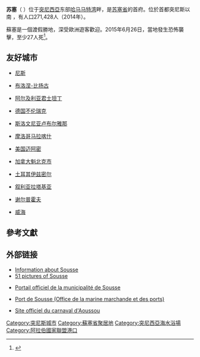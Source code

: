 {{Infobox settlement
|official_name = 苏塞
|other_name =
|native_name = سوسة
|nickname = 
|settlement_type =
|motto =
|image_skyline = Sousse Ribat Aussicht.JPG
|imagesize = 
|image_caption = 
|image_flag = Flag commune Sousse.svg
|flag_size =
|image_seal = Logo commune Sousse.svg
|seal_size = 
|image_shield = 
|shield_size =
|image_blank_emblem =
|blank_emblem_type =
|blank_emblem_size =
|image_map = 
|mapsize = 
|map_caption = 
|image_map1 = 
|mapsize1 = 
|map_caption1 = 
|image_dot_map =
|pushpin_map = Tunisia
|pushpin_label_position =bottom
|pushpin_map_caption =蘇塞在突尼西亞的位置
|subdivision_type = 国家
|subdivision_name = [[Image:Flag_of_Tunisia.svg|25px]] [[突尼斯|突尼斯]]
|subdivision_type1 = [[突尼西亞省份|省]]
|subdivision_name1 = [[蘇塞省|蘇塞省]]
|government_footnotes =
|government_type =
|leader_title =
|leader_name =
|leader_title1 = 
|leader_name1 =
|established_title = 
|established_date = 
|area_magnitude = 
|area_footnotes =
|area_total_km2 = 
|area_land_km2 = 
|area_water_km2 =
|area_total_sq_mi =
|area_land_sq_mi =
|area_water_sq_mi =
|area_water_percent =
|area_urban_km2 =
|area_urban_sq_mi =
|area_metro_km2 =
|area_metro_sq_mi =
|area_blank1_title =
|area_blank1_km2 =
|area_blank1_sq_mi =
|population_as_of =2013
|population_footnotes =
|population_note =
|population_total = 271,428
|population_density_km2 =
|population_density_sq_mi =
|population_metro =
|population_density_metro_km2 =
|population_density_metro_sq_mi =
|population_urban =
|population_density_urban_km2 =
|population_density_urban_sq_mi =
|population_blank1_title =Ethnicities
|population_blank1 =
|population_blank2_title =Religions
|population_blank2 =
|population_density_blank1_km2 = 
|population_density_blank1_sq_mi =
|timezone = [[Central_European_Time|CET]]
|utc_offset = +1
|timezone_DST = [[Central_European_Time|CET]]
|utc_offset_DST = +1
|elevation_footnotes = 
|elevation_m = 
|elevation_ft =
|postal_code_type = 
|postal_code =
|area_code =
|blank_name =
|blank_info =
|website = 
|footnotes = 
}} 

'''苏塞'''（{{lang-ar|سوسة}} {{audio|help=no|Soussa.wav|''Sūsa''}}）位于[[突尼西亞|突尼西亞]]东部[[哈马马特湾|哈马马特湾]]畔，是[[苏塞省|苏塞省]]的首府。位於首都突尼斯以南
{{convert|140|km|0|abbr=off}}，有人口271,428人（2014年）。

蘇塞是一個渡假勝地，深受歐洲遊客歡迎。2015年6月26日，當地發生恐怖襲擊，至少27人死<ref>{{cite news |url=https://hk.news.yahoo.com/%E7%AA%81%E5%B0%BC%E6%96%AF%E6%B2%BF%E6%B5%B7%E5%BA%A6%E5%81%87%E5%9F%8E%E5%B8%82%E8%98%87%E5%A1%9E%E6%9C%89%E6%A7%8D%E6%89%8B%E5%90%91%E6%B2%99%E7%81%98%E9%96%8B%E6%A7%8D%E8%87%B427%E4%BA%BA%E6%AD%BB%E4%BA%A1-123600682.html |title=突尼斯沿海度假城市蘇塞有槍手向沙灘開槍致27人死亡 |publisher=[[商業電台|商業電台]] |date=2015-06-26 |accessdate=2015-06-26 |language=zh-hant }}</ref>。

==友好城市==
* {{FRA}} [[尼斯|尼斯]]
* {{FRA}} [[布洛涅-比扬古|布洛涅-比扬古]]
* {{flagicon|Algeria}}[[阿尔及利亚|阿尔及利亚]][[君士坦丁_(阿尔及利亚)|君士坦丁]]
* {{flagicon|Germany}}[[德国|德国]][[不伦瑞克|不伦瑞克]]
* {{flagicon|Slovenia}}[[斯洛文尼亚|斯洛文尼亚]][[卢布尔雅那|卢布尔雅那]]
* {{flagicon|Morocco}}[[摩洛哥|摩洛哥]][[马拉喀什|马拉喀什]]
* {{flagicon|US}}[[美国|美国]][[迈阿密|迈阿密]]
* {{flagicon|Canada}}[[加拿大|加拿大]][[魁北克市|魁北克市]]
* {{flagicon|Turkey}}[[土耳其|土耳其]][[伊兹密尔|伊兹密尔]]
* {{flagicon|Syria}}[[叙利亚|叙利亚]][[拉塔基亚|拉塔基亚]]
* {{RUS}}[[谢尔普霍夫|谢尔普霍夫]]
* {{CHN}}[[威海|威海]]

==參考文獻==
{{reflist}}

== 外部链接 ==
* [http://www.tunisia.com/Tunisia/Travel/Tunisia%20Travel%20Guides/Northern%20Tunisia/Sousse Information about Sousse]
* [https://web.archive.org/web/20161120234852/http://heini.de/sousse.htm 51 pictures of Sousse]
* {{fr}} [https://web.archive.org/web/20080511192619/http://www.commune-sousse.gov.tn/fr/accueil.htm Portail officiel de la municipalité de Sousse]
* {{fr}} [https://web.archive.org/web/20080604015419/http://www.ommp.nat.tn/sousse.php Port de Sousse (Office de la marine marchande et des ports)]
* {{fr}} [https://web.archive.org/web/20080128235457/http://www.carnaval-aoussou.com/ Site officiel du carnaval d'Aoussou]

{{Authority control}}

{{DEFAULTSORT:Sousse}}
[[Category:突尼斯城市|Category:突尼斯城市]]
[[Category:蘇塞省聚居地|Category:蘇塞省聚居地]]
[[Category:突尼西亞海水浴場|Category:突尼西亞海水浴場]]
[[Category:阿拉伯國家聯盟港口|Category:阿拉伯國家聯盟港口]]